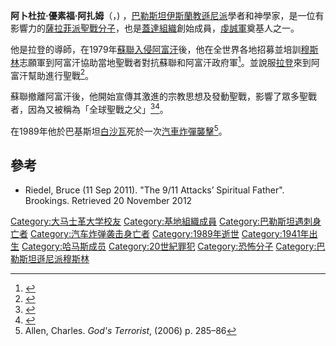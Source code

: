 {{Infobox officeholder
| name = 阿卜杜拉·優素福·阿扎姆
| native_name = عبد الله يوسف عزام
| native_name_lang = ar
| image = Abdullah_Azzam.jpg
| image_size = 
| caption = 
| birth_date = 1941年
| birth_place = {{flag|Mandatory Palestine}}[[杰宁省|杰宁省]]Silat al-Harithiya
| death_date = {{death date|1989|11|24}} (47-48岁)
| death_place = {{PAK}}[[白沙瓦|白沙瓦]]
| occupation = 
| nationality = {{flag|Palestine}}<small>(1941–48)</small><br />{{JOR}}<small>(1948–89)</small>
| order = [[蓋達組織|蓋達組織]]創始成員
| term_start = 1988年
| term_end = 1989年
| predecessor1 = 
| successor1 = [[奥萨马·本·拉登|奥萨马·本·拉登]]
| known_for = 
| years_active = 
| alma_mater = [[大马士革大学|大马士革大学]]
}}

'''阿卜杜拉·優素福·阿扎姆'''（{{lang-ar|عبد الله يوسف عزام}}，{{bd|1941年||1989年|11月24日|catIdx=Azzam}}) ，[[巴勒斯坦|巴勒斯坦]][[伊斯蘭教|伊斯蘭教]][[遜尼派|遜尼派]]學者和神學家，是一位有影響力的[[薩拉菲聖戰主義|薩拉菲派]][[聖戰者|聖戰分子]]，也是[[蓋達組織|蓋達組織]]創始成員，[[虔誠軍|虔誠軍]]奠基人之一。

他是拉登的導師，在1979年[[蘇聯入侵阿富汗|蘇聯入侵阿富汗]]後，他在全世界各地招募並培訓[[穆斯林|穆斯林]]志願軍到阿富汗協助當地聖戰者對抗蘇聯和阿富汗政府軍<ref name="uoozvz">{{cite news|url=https://www.pbs.org/moyers/journal/07272007/alqaeda.html|title=Bill Moyers Journal. A Brief History of Al Qaeda|publisher=PBS.com|date=July 27, 2007|access-date=2012-03-31|archive-date=2012-04-13|archive-url=https://web.archive.org/web/20120413102842/http://www.pbs.org/moyers/journal/07272007/alqaeda.html|url-status=live}}</ref>。並說服[[奥萨马·本·拉登|拉登]]來到阿富汗幫助進行聖戰<ref>{{cite web|title=The 9/11 Attacks' Spiritual Father|url=http://www.brookings.edu/opinions/2011/0911_riedel.aspx|access-date=2016-03-15|last=Riedel|first=Bruce|publisher=Brookings Institution|archive-url=https://web.archive.org/web/20120127015845/http://www.brookings.edu/opinions/2011/0911_riedel.aspx|archive-date=2012-01-27|url-status=dead}}</ref>。

蘇聯撤離阿富汗後，他開始宣傳其激進的宗教思想及發動聖戰，影響了眾多聖戰者，因為又被稱為「全球聖戰之父」<ref name="Riedel">{{cite web|title=The 9/11 Attacks' Spiritual Father|url=http://www.brookings.edu/research/opinions/2011/09/11-riedel|access-date=20 November 2012|date=11 Sep 2011|last=Riedel|first=Bruce|publisher=Brookings|archive-url=https://web.archive.org/web/20141021192758/http://www.brookings.edu/research/opinions/2011/09/11-riedel|archive-date=21 October 2014|url-status=live}}</ref><ref>{{cite book|author=Peter Brookes|title=A Devil's Triangle: Terrorism, Weapons of Mass Destruction, and Rogue States|url=https://books.google.com/books?id=Uw1WGl0iHa0C&pg=PA33|access-date=20 November 2012|date=1 March 2007|publisher=Rowman & Littlefield|isbn=978-0-7425-4953-1|pages=33–|archive-date=21 May 2016|archive-url=https://web.archive.org/web/20160521092655/https://books.google.com/books?id=Uw1WGl0iHa0C&pg=PA33|url-status=live}}</ref>。

在1989年他於巴基斯坦[[白沙瓦|白沙瓦]]死於一次[[汽车炸弹|汽車炸彈襲擊]]<ref>Allen, Charles. ''God's Terrorist'', (2006) p. 285–86</ref>。

==參考==
* Riedel, Bruce (11 Sep 2011). "The 9/11 Attacks’ Spiritual Father". Brookings. Retrieved 20 November 2012
{{reflist}}

{{DEFAULTSORT:Azzam, Abdullah Yusuf}}
[[Category:大马士革大学校友|Category:大马士革大学校友]]
[[Category:基地組織成員|Category:基地組織成員]]
[[Category:巴勒斯坦遇刺身亡者|Category:巴勒斯坦遇刺身亡者]]
[[Category:汽车炸弹袭击身亡者|Category:汽车炸弹袭击身亡者]]
[[Category:1989年逝世|Category:1989年逝世]]
[[Category:1941年出生|Category:1941年出生]]
[[Category:哈马斯成员|Category:哈马斯成员]]
[[Category:20世紀罪犯|Category:20世紀罪犯]]
[[Category:恐怖分子|Category:恐怖分子]]
[[Category:巴勒斯坦遜尼派穆斯林|Category:巴勒斯坦遜尼派穆斯林]]